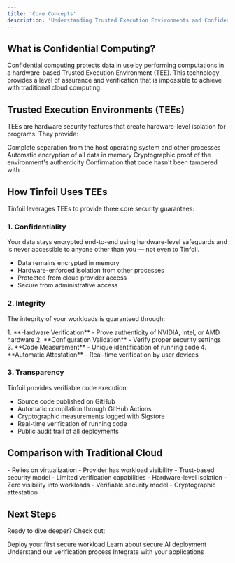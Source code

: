 ```yaml
---
title: 'Core Concepts'
description: 'Understanding Trusted Execution Environments and Confidential Computing'
---
```


## What is Confidential Computing?

Confidential computing protects data in use by performing computations in a hardware-based Trusted Execution Environment (TEE). This technology provides a level of assurance and verification that is impossible to achieve with traditional cloud computing.

## Trusted Execution Environments (TEEs)

TEEs are hardware security features that create hardware-level isolation for programs. They provide:

<CardGroup cols={2}>
  <Card title="Hardware Isolation" icon="microchip">
    Complete separation from the host operating system and other processes
  </Card>
  <Card title="Memory Encryption" icon="lock">
    Automatic encryption of all data in memory
  </Card>
  <Card title="Attestation" icon="shield-check">
    Cryptographic proof of the environment's authenticity
  </Card>
  <Card title="Integrity Verification" icon="code-compare">
    Confirmation that code hasn't been tampered with
  </Card>
</CardGroup>

## How Tinfoil Uses TEEs

Tinfoil leverages TEEs to provide three core security guarantees:

### 1. Confidentiality

<Note>
Your data stays encrypted end-to-end using hardware-level safeguards and is never accessible to anyone other than you — not even to Tinfoil.
</Note>

- Data remains encrypted in memory
- Hardware-enforced isolation from other processes
- Protected from cloud provider access
- Secure from administrative access

### 2. Integrity

The integrity of your workloads is guaranteed through:

<Steps>
  1. **Hardware Verification** - Prove authenticity of NVIDIA, Intel, or AMD hardware
  2. **Configuration Validation** - Verify proper security settings
  3. **Code Measurement** - Unique identification of running code
  4. **Automatic Attestation** - Real-time verification by user devices
</Steps>

### 3. Transparency

Tinfoil provides verifiable code execution:

- Source code published on GitHub
- Automatic compilation through GitHub Actions
- Cryptographic measurements logged with Sigstore
- Real-time verification of running code
- Public audit trail of all deployments

## Comparison with Traditional Cloud

<CardGroup cols={2}>
  <Card title="Traditional Cloud" icon="cloud">
    - Relies on virtualization
    - Provider has workload visibility
    - Trust-based security model
    - Limited verification capabilities
  </Card>
  <Card title="Tinfoil Enclaves" icon="shield">
    - Hardware-level isolation
    - Zero visibility into workloads
    - Verifiable security model
    - Cryptographic attestation
  </Card>
</CardGroup>

## Next Steps

Ready to dive deeper? Check out:

<CardGroup cols={2}>
  <Card
    title="Quick Start Guide"
    icon="rocket"
    href="/quickstart"
  >
    Deploy your first secure workload
  </Card>
  <Card
    title="Private Inference"
    icon="brain"
    href="/guides/private-inference"
  >
    Learn about secure AI deployment
  </Card>
  <Card
    title="Verification Guide"
    icon="check-double"
    href="/guides/verification"
  >
    Understand our verification process
  </Card>
  <Card
    title="API Reference"
    icon="code"
    href="/api-reference/introduction"
  >
    Integrate with your applications
  </Card>
</CardGroup>